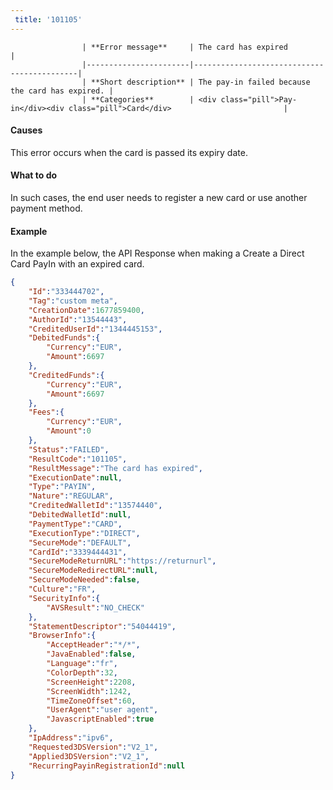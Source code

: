 ---  
 title: '101105'  
---  


                    | **Error message**     | The card has expired                   |
                    |-----------------------|--------------------------------------------|
                    | **Short description** | The pay-in failed because the card has expired. |
                    | **Categories**        | <div class="pill">Pay-in</div><div class="pill">Card</div>                         |
                  

#### Causes  

This error occurs when the card is passed its expiry date.  

#### What to do  

In such cases, the end user needs to register a new card or use another payment method.  

#### Example  

In the example below, the API Response when making a Create a Direct Card PayIn with an expired card.  
```json API Response
{
    "Id":"333444702",
    "Tag":"custom meta",
    "CreationDate":1677859400,
    "AuthorId":"13544443",
    "CreditedUserId":"1344445153",
    "DebitedFunds":{
        "Currency":"EUR",
        "Amount":6697
    },
    "CreditedFunds":{
        "Currency":"EUR",
        "Amount":6697
    },
    "Fees":{
        "Currency":"EUR",
        "Amount":0
    },
    "Status":"FAILED",
    "ResultCode":"101105",
    "ResultMessage":"The card has expired",
    "ExecutionDate":null,
    "Type":"PAYIN",
    "Nature":"REGULAR",
    "CreditedWalletId":"13574440",
    "DebitedWalletId":null,
    "PaymentType":"CARD",
    "ExecutionType":"DIRECT",
    "SecureMode":"DEFAULT",
    "CardId":"3339444431",
    "SecureModeReturnURL":"https://returnurl",
    "SecureModeRedirectURL":null,
    "SecureModeNeeded":false,
    "Culture":"FR",
    "SecurityInfo":{
        "AVSResult":"NO_CHECK"
    },
    "StatementDescriptor":"54044419",
    "BrowserInfo":{
        "AcceptHeader":"*/*",
        "JavaEnabled":false,
        "Language":"fr",
        "ColorDepth":32,
        "ScreenHeight":2208,
        "ScreenWidth":1242,
        "TimeZoneOffset":60,
        "UserAgent":"user agent",
        "JavascriptEnabled":true
    },
    "IpAddress":"ipv6",
    "Requested3DSVersion":"V2_1",
    "Applied3DSVersion":"V2_1",
    "RecurringPayinRegistrationId":null
}
```